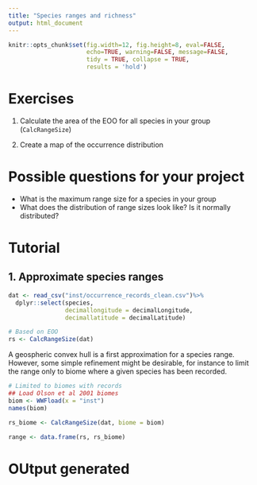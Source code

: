 ```yaml
---
title: "Species ranges and richness"
output: html_document
---
```


```r
knitr::opts_chunk$set(fig.width=12, fig.height=8, eval=FALSE,
                      echo=TRUE, warning=FALSE, message=FALSE,
                      tidy = TRUE, collapse = TRUE,
                      results = 'hold')
```

# Exercises
1. Calculate the area of the EOO for all species in your group (`CalcRangeSize`)

2. Create a map of the occurrence distribution

# Possible questions for your project
* What is the maximum range size for a species in your group
* What does the distribution of range sizes look like? Is it normally distributed?

# Tutorial
## 1. Approximate species ranges

```r
dat <- read_csv("inst/occurrence_records_clean.csv")%>%
  dplyr::select(species, 
                decimallongitude = decimalLongitude,
                decimallatitude = decimalLatitude)

# Based on EOO
rs <- CalcRangeSize(dat)
```

A geospheric convex hull is a first approximation for a species range. However, some simple refinement might be desirable, for instance to limit the range only to biome where a given species has been recorded.

```r
# Limited to biomes with records
## Load Olson et al 2001 biomes
biom <- WWFload(x = "inst")
names(biom)

rs_biome <- CalcRangeSize(dat, biome = biom)

range <- data.frame(rs, rs_biome)
```

# OUtput generated